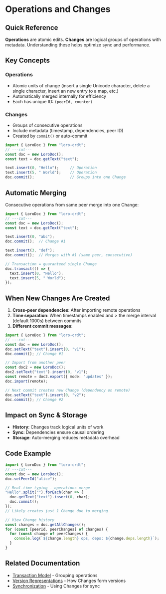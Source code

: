 # Operations and Changes

## Quick Reference

**Operations** are atomic edits. **Changes** are logical groups of operations with metadata. Understanding these helps optimize sync and performance.

## Key Concepts

### Operations
- Atomic units of change (insert a single Unicode character, delete a single character, insert an new entry to a map, etc.)
- Automatically merged internally for efficiency
- Each has unique ID: `(peerId, counter)`

### Changes
- Groups of consecutive operations
- Include metadata (timestamp, dependencies, peer ID)
- Created by `commit()` or auto-commit

```ts twoslash
import { LoroDoc } from "loro-crdt";
// ---cut---
const doc = new LoroDoc();
const text = doc.getText("text");

text.insert(0, "Hello");     // Operation
text.insert(5, " World");    // Operation
doc.commit();                // Groups into one Change
```

## Automatic Merging

Consecutive operations from same peer merge into one Change:

```ts twoslash
import { LoroDoc } from "loro-crdt";
// ---cut---
const doc = new LoroDoc();
const text = doc.getText("text");

text.insert(0, "abc");
doc.commit();  // Change #1

text.insert(3, "def");
doc.commit();  // Merges with #1 (same peer, consecutive)

// Transaction = guaranteed single Change
doc.transact(() => {
  text.insert(0, "Hello");
  text.insert(5, " World");
});
```

## When New Changes Are Created

1. **Cross-peer dependencies**: After importing remote operations
2. **Time separation**: When timestamps enabled and > the merge interval (default 1000s) between commits
3. **Different commit messages**: 

```ts twoslash
import { LoroDoc } from "loro-crdt";
// ---cut---
const doc = new LoroDoc();
doc.setText("text").insert(0, "v1");
doc.commit(); // Change #1

// Import from another peer
const doc2 = new LoroDoc();
doc2.setText("text").insert(0, "v1");
const remote = doc2.export({ mode: "updates" });
doc.import(remote);

// Next commit creates new Change (dependency on remote)
doc.setText("text").insert(0, "v2");
doc.commit(); // Change #2
```


## Impact on Sync & Storage

- **History**: Changes track logical units of work
- **Sync**: Dependencies ensure causal ordering
- **Storage**: Auto-merging reduces metadata overhead

## Code Example

```ts twoslash
import { LoroDoc } from "loro-crdt";
// ---cut---
const doc = new LoroDoc();
doc.setPeerId("alice");

// Real-time typing - operations merge
"Hello".split("").forEach(char => {
  doc.getText("text").insert(0, char);
  doc.commit();
});
// Likely creates just 1 Change due to merging

// View Change history
const changes = doc.getAllChanges();
for (const [peerId, peerChanges] of changes) {
  for (const change of peerChanges) {
    console.log(`${change.length} ops, deps: ${change.deps.length}`);
  }
}
```


## Related Documentation

- [Transaction Model](./transaction_model) - Grouping operations
- [Version Representations](./version_representations) - How Changes form versions
- [Synchronization](../user-guide/sync) - Using Changes for sync
